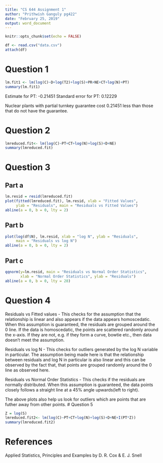 ---
title: "CS 644 Assignment 1"
author: "Prithwish Ganguly pg422"
date: "February 25, 2019"
output: word_document
---

```{r setup, include=FALSE}
knitr::opts_chunk$set(echo = FALSE)
```

```{r}
df <- read.csv("data.csv")
attach(df)
```

# Question 1

```{r}
lm.fit1 <- lm(log(C)~D+log(T2)+log(S)+PR+NE+CT+log(N)+PT)
summary(lm.fit1)
```

Estimate for PT: -0.21451
Standard error for PT: 0.12229

Nuclear plants with partial turnkey guarantee cost 0.21451 less than those that do not have the guarantee.

# Question 2

```{r}
lmreduced.fit<- lm(log(C)~PT+CT+log(N)+log(S)+D+NE)
summary(lmreduced.fit)
```

# Question 3

## Part a

```{r}
lm.resid = resid(lmreduced.fit)
plot(fitted(lmreduced.fit), lm.resid, xlab = "Fitted Values", 
     ylab = "Residuals", main = "Residuals vs Fitted Values")
abline(a = 0, b = 0, lty = 2)
```

## Part b

```{r}

plot(log(df$N), lm.resid, xlab = "log N", ylab = "Residuals", 
     main = "Residuals vs log N")
abline(a = 0, b = 0, lty = 2)
```

## Part c

```{r}
qqnorm(y=lm.resid, main = "Residuals vs Normal Order Statistics",
       xlab = "Normal Order Statistics", ylab = "Residuals")
abline(a = 0, b = 0, lty = 28)
```

# Question 4

Residuals vs Fitted values - This checks for the assumption that the relationship is linear and also appears if the data appears homoscedatic. When this assumption is guaranteed, the residuals are grouped around the 0 line. If the data is homoscedatic, the points are scattered randomly around the x-axis. If they are not, e.g. if they form a curve, bowtie etc., then data doesn't meet the assumption.

Residuals vs log N - This checks for outliers generated by the log N variable in particular. The assumption being made here is that the relationship between residuals and log N in particular is also linear and this can be observed by the fact that, that points are grouped randomly around the 0 line as observed here.

Residuals vs Normal Order Statistics - This checks if the residuals are normally distributed. When this assumption is guaranteed, the data points closely follows a straight line at a 45% angle upwards(left to right).


The above plots also help us look for outliers which are points that are futher away from other points.
# Question 5

```{r}
Z = log(S)
lmreduced.fit2<- lm(log(C)~PT+CT+log(N)+log(S)+D+NE+I(PT*Z))
summary(lmreduced.fit2)
```

# References

Applied Statistics, Principles and Examples by D. R. Cox & E. J. Snell